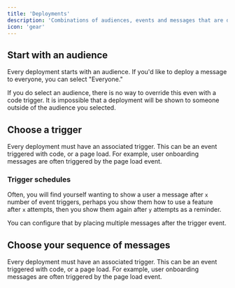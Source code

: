 ```yaml
---
title: 'Deployments'
description: 'Combinations of audiences, events and messages that are deployed to your app.'
icon: 'gear'
---
```


## Start with an audience

Every deployment starts with an audience. If you'd like to deploy a message to everyone, you can select "Everyone." 

If you do select an audience, there is no way to override this even with a code trigger. It is impossible that a deployment will be shown to someone outside of the audience you selected.

## Choose a trigger
Every deployment must have an associated trigger. This can be an event triggered with code, or a page load. For example, user onboarding messages are often triggered by the page load event.

### Trigger schedules
Often, you will find yourself wanting to show a user a message after `x` number of event triggers, perhaps you show them how to use a feature after `x` attempts, then you show them again after `y` attempts as a reminder. 

You can configure that by placing multiple messages after the trigger event.

## Choose your sequence of messages
Every deployment must have an associated trigger. This can be an event triggered with code, or a page load. For example, user onboarding messages are often triggered by the page load event.
